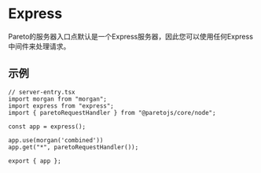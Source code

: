 # Express

Pareto的服务器入口点默认是一个Express服务器，因此您可以使用任何Express中间件来处理请求。

## 示例

```tsx
// server-entry.tsx
import morgan from "morgan";
import express from "express";
import { paretoRequestHandler } from "@paretojs/core/node";

const app = express();

app.use(morgan('combined'))
app.get("*", paretoRequestHandler());

export { app };
```